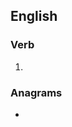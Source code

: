 ==English==

===Verb===
{{head|en|verb form}}

# {{en-third-person singular of|dispirit}}

===Anagrams===
* {{anagrams|en|disspirit}}